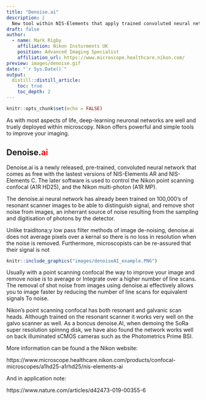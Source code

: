 ```yaml
---
title: "Denoise.ai"
description: |
  New tool within NIS-Elements that apply trained convoluted neural networks to your images for the purpose of removing shot noise.
draft: false
author:
  - name: Mark Rigby 
    affiliation: Nikon Insturments UK
    position: Advanced Imaging Specialist
    affiliation_url: https://www.microscope.healthcare.nikon.com/
preview: images/denoise.gif
date: "`r Sys.Date()`"
output:
  distill::distill_article:
    toc: true
    toc_depth: 2
---
```


```r

knitr::opts_chunk$set(echo = FALSE)

```

As with most aspects of life, deep-learning neuronal networks are well and truely deployed within microscopy. Nikon offers powerful and simple tools to improve your imaging. 

## Denoise.<span style="color:red">ai</span>

Denoise.ai is a newly released, pre-trained, convoluted neural network that comes as free with the lastest versions of NIS-Elements AR and NIS-Elements C. The later software is used to control the Nikon point scanning confocal (A1R HD25), and the Nikon multi-photon (A1R MP).  

The denoise.ai neural network has already been trained on 100,000’s of resonant scanner images to be able to distinguish signal, and remove shot noise from images, an inherrant source of noise resulting from the sampling and digitisation of photons by the detector.

Unlike traiditona;y low pass filter methods of image de-noising, denoise.ai does not average pixels over a kernal so there is no loss in resolution when the noise is removed. Furthermore, microscopists can be re-assured that their signal is not 

```r

knitr::include_graphics("images/denoiseAI_example.PNG")

```

Usually with a point scanning confocal the way to improve your image and remove noise is to average or Integrate over a higher number of line scans. The removal of shot noise from images using denoise.ai effectively allows you to image faster by reducing the number of line scans for equivalent signals
To noise. 

Nikon’s point scanning confocal has both resonant and galvanic scan heads. Although trained on the resonant scanner it works very well on the galvo scanner as well. As a boncus denoise.AI, when demoing the SoRa super resolution spinnng disk, we have also found the network works well on back illuminated sCMOS cameras such as the Photometrics Prime BSI.

More information can be found a the Nikon website:  

https://www.microscope.healthcare.nikon.com/products/confocal-microscopes/a1hd25-a1rhd25/nis-elements-ai

And in application note:

https://www.nature.com/articles/d42473-019-00355-6

